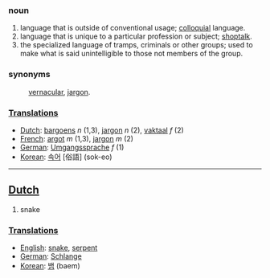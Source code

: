 ===noun===
#language that is outside of conventional usage; [[colloquial]] language.
#language that is unique to a particular profession or subject; [[shoptalk]].
#the specialized language of tramps, criminals or other groups; used to make what is said unintelligible to those not members of the group.
===synonyms===
:[[vernacular]], [[jargon]].

===[[Translation]]s===
*[[Dutch]]: [[bargoens]] ''n'' (1,3), [[jargon]] ''n'' (2), [[vaktaal]] ''f'' (2)
*[[French]]: [[argot]] ''m'' (1,3), [[jargon]] ''m'' (2)
*[[German]]: [[Umgangssprache]] ''f'' (1)
*[[Korean]]: [[속어]] [俗語] (sok-eo)

----

==[[Dutch]]==

# snake

===[[Translation]]s===
*[[English]]: [[snake]], [[serpent]]
*[[German]]: [[Schlange]]
*[[Korean]]: [[뱀]] (baem)